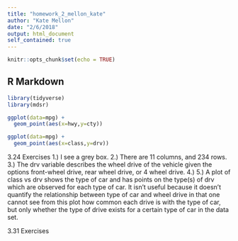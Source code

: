 ```yaml
---
title: "homework_2_mellon_kate"
author: "Kate Mellon"
date: "2/6/2018"
output: html_document
self_contained: true
---
```


```r
knitr::opts_chunk$set(echo = TRUE)
```

## R Markdown


```r
library(tidyverse)
library(mdsr)

ggplot(data=mpg) +
  geom_point(aes(x=hwy,y=cty))

ggplot(data=mpg) +
  geom_point(aes(x=class,y=drv))

```
3.24 Exercises
1.) I see a grey box.
2.) There are 11 columns, and 234 rows.
3.) The drv variable describes the wheel drive of the vehicle given the options front-wheel drive, rear wheel drive, or 4 wheel drive. 
4.) 
5.) A plot of class vs drv shows the type of car and has points on the type(s) of drv which are observed for each type of car. It isn't useful because it doesn't quantify the relationship between type of car and wheel drive in that one cannot see from this plot how common each drive is with the type of car, but only whether the type of drive exists for a certain type of car in the data set. 

3.31 Exercises




